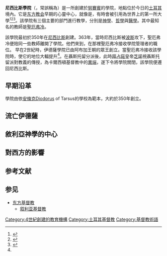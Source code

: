 {{Link style|time=2015-12-13T13:24:08+00:00}}
'''尼西比斯學院'''（{{lang-en|School of Nisibis}}，常誤稱為{{lang|en|School of Edessa}}）是一所創建於[[努賽賓|努賽賓]]的學院，地點位於今日的[[土耳其|土耳其]]境內。它是[[东方教会|东方教会]]早期的心靈中心，就像是{{le|貢德沙普爾學院|Academy of Gundishapur}}，有時會被引用為世界上的第一所大學<ref>{{cite book|title=The Clash of Ideologies|author=Jonsson, David J.|year=2002|page=181|publisher=[[:en:Xulon_Press|Xulon Press]]|isbn=9781597810395}}</ref><ref>{{cite book|title=The politically incorrect guide to Islam (and the Crusades)|url=https://archive.org/details/politicallyincor00spen_448|author=Spencer, Robert|page=[https://archive.org/details/politicallyincor00spen_448/page/n100 91]|isbn=9780895260130|year=2005|publisher=[[:en:Regnery_Publishing|Regnery Publishing]]}}</ref><ref name="syrianorthodoxchurch">{{cite web |url=http://syrianorthodoxchurch.org/library/articles/monastic-life-in-the-syrian-orthodox-church-of-antioch |title=MONASTIC LIFE IN THE SYRIAN ORTHODOX CHURCH OF ANTIOCH |accessdate=2011-04-11 |deadurl=yes |archiveurl=https://web.archive.org/web/20110728080135/http://syrianorthodoxchurch.org/library/articles/monastic-life-in-the-syrian-orthodox-church-of-antioch |archivedate=2011-07-28 }}</ref>。該學院有三個主要的部門進行教學，分別是[[神學|神學]]、[[哲學|哲學]]與[[醫學|醫學]]。其中最知名的教師是[[聖厄弗冷|聖厄弗冷]]。

該學院最初於350年在[[尼西比斯|尼西比斯]]創建。363年，當時尼西比斯被[[波斯|波斯]]攻下，聖厄弗冷便陪同一些教師離開了學院。他們來到{{le|伊德薩學院|School of Edessa}}，在那裡聖厄弗冷接收學院管理者的職位。
早在2世紀時，伊德薩學院已由阿布加王朝的眾王創立。當聖厄弗冷接收該學院時，使它的地位大輻提升<ref name="syrianorthodoxchurch" />。在聶斯托留分派後，此時[[拜占庭|拜占庭]]皇帝[[芝諾_(羅馬帝國)|芝諾]]視聶斯托留派對教義的傳授，為卡爾西頓基督教中的[[異端|異端]]，遂下令將學院關閉，該學院便遷回尼西比斯。

== 早期沿革 ==
學院由{{le|尼西比斯的雅各|Jacob of Nisibis}}依[[安條克|安條克]]Diodorus of Tarsus的學校為範本，大約於350年創立。

== 流亡伊德薩 ==

== 敘利亞神學的中心 ==

== 對西方的影響 ==

== 参考文献 ==
{{Reflist|2}}

== 参见 ==
{{Portal box|基督教}}
* [[东方基督教|东方基督教]]
** [[叙利亚基督教|叙利亚基督教]]

{{coord|37|4|0|N|41|12|55|E|region:TR-47_type:landmark|display=title}}

[[Category:4世紀創建的教育機構|Category:4世紀創建的教育機構]]
[[Category:土耳其基督教|Category:土耳其基督教]]
[[Category:基督教術語|Category:基督教術語]]